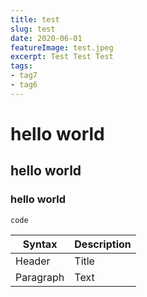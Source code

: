 ```yaml
---
title: test
slug: test
date: 2020-06-01
featureImage: test.jpeg
excerpt: Test Test Test
tags: 
- tag7
- tag6
---
```

# hello world
## hello world
### hello world
`code`

| Syntax | Description |
| ----------- | ----------- |
| Header | Title |
| Paragraph | Text |